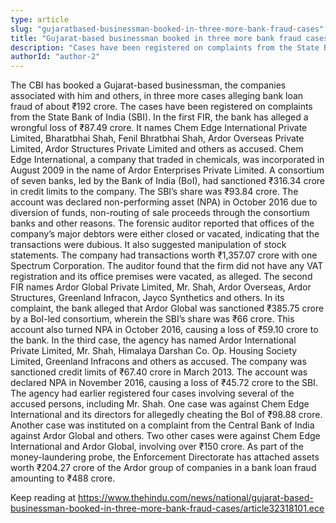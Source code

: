 ```yaml
---
type: article
slug: "gujaratbased-businessman-booked-in-three-more-bank-fraud-cases"
title: "Gujarat-based businessman booked in three more bank fraud cases"
description: "Cases have been registered on complaints from the State Bank of India"
authorId: "author-2"
---
```


The CBI has booked a Gujarat-based businessman, the companies associated with him and others, in three more cases alleging bank loan fraud of about ₹192 crore.
The cases have been registered on complaints from the State Bank of India (SBI). In the first FIR, the bank has alleged a wrongful loss of ₹87.49 crore. It names Chem Edge International Private Limited, Bharatbhai Shah, Fenil Bhratbhai Shah, Ardor Overseas Private Limited, Ardor Structures Private Limited and others as accused.
Chem Edge International, a company that traded in chemicals, was incorporated in August 2009 in the name of Ardor Enterprises Private Limited. A consortium of seven banks, led by the Bank of India (BoI), had sanctioned ₹316.34 crore in credit limits to the company. The SBI’s share was ₹93.84 crore. 
The account was declared non-performing asset (NPA) in October 2016 due to diversion of funds, non-routing of sale proceeds through the consortium banks and other reasons.
The forensic auditor reported that offices of the company’s major debtors were either closed or vacated, indicating that the transactions were dubious. It also suggested manipulation of stock statements. 
The company had transactions worth ₹1,357.07 crore with one Spectrum Corporation. The auditor found that the firm did not have any VAT registration and its office premises were vacated, as alleged.
The second FIR names Ardor Global Private Limited, Mr. Shah, Ardor Overseas, Ardor Structures, Greenland Infracon, Jayco Synthetics and others. In its complaint, the bank alleged that Ardor Global was sanctioned ₹385.75 crore by a BoI-led consortium, wherein the SBI’s share was ₹66 crore. This account also turned NPA in October 2016, causing a loss of ₹59.10 crore to the bank.
In the third case, the agency has named Ardor International Private Limited, Mr. Shah, Himalaya Darshan Co. Op. Housing Society Limited, Greenland Infracons and others as accused. The company was sanctioned credit limits of ₹67.40 crore in March 2013. The account was declared NPA in November 2016, causing a loss of ₹45.72 crore to the SBI.
The agency had earlier registered four cases involving several of the accused persons, including Mr. Shah. One case was against Chem Edge International and its directors for allegedly cheating the BoI of ₹98.88 crore. 
 Another case was instituted on a complaint from the Central Bank of India against Ardor Global and others. Two other cases were against Chem Edge International and Ardor Global, involving over ₹150 crore.
As part of the money-laundering probe, the Enforcement Directorate has attached assets worth ₹204.27 crore of the Ardor group of companies in a bank loan fraud amounting to ₹488 crore.

Keep reading at https://www.thehindu.com/news/national/gujarat-based-businessman-booked-in-three-more-bank-fraud-cases/article32318101.ece
